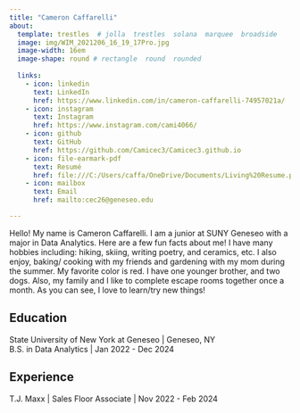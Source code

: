 ```yaml
---
title: "Cameron Caffarelli" 
about:
  template: trestles  # jolla  trestles  solana  marquee  broadside
  image: img/WIM_2021206_16_19_17Pro.jpg
  image-width: 16em
  image-shape: round # rectangle  round  rounded
  
  links:
    - icon: linkedin
      text: LinkedIn
      href: https://www.linkedin.com/in/cameron-caffarelli-74957021a/
    - icon: instagram
      text: Instagram
      href: https://www.instagram.com/cami4066/
    - icon: github
      text: GitHub
      href: https://github.com/Camicec3/Camicec3.github.io
    - icon: file-earmark-pdf
      text: Resumé
      href: file:///C:/Users/caffa/OneDrive/Documents/Living%20Resume.pdf
    - icon: mailbox
      text: Email
      href: mailto:cec26@geneseo.edu

---
```



Hello! My name is Cameron Caffarelli. I am a junior at SUNY Geneseo with a major in Data Analytics. Here are a few fun facts about me! I have many hobbies including: hiking, skiing, writing poetry, and ceramics, etc. I also enjoy, baking/ cooking with my friends and gardening with my mom during the summer. My favorite color is red. I have one younger brother, and two dogs. Also, my family and I like to complete escape rooms together once a month. As you can see, I love to learn/try new things!

## Education

State University of New York at Geneseo | Geneseo, NY <br>
B.S. in Data Analytics | Jan 2022 - Dec 2024 <br>


## Experience

T.J. Maxx | Sales Floor Associate | Nov 2022 - Feb 2024


